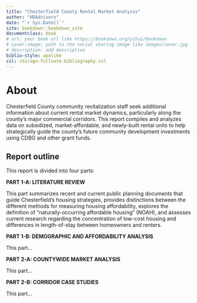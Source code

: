 ```yaml
--- 
title: "Chesterfield County Rental Market Analysis"
author: "HDAdvisors"
date: "`r Sys.Date()`"
site: bookdown::bookdown_site
documentclass: book
# url: your book url like https://bookdown.org/yihui/bookdown
# cover-image: path to the social sharing image like images/cover.jpg
# description: add description
biblio-style: apalike
csl: chicago-fullnote-bibliography.csl
---
```


# About {-}

Chesterfield County community revitalization staff seek additional information about current rental market dynamics, particularly along the county’s major commercial corridors. This report compiles and analyzes data on subsidized, market-affordable, and newly-built rental units to help strategically guide the county’s future community development investments using CDBG and other grant funds. 

## Report outline {-}

This report is divided into four parts:

**PART 1-A: LITERATURE REVIEW**

This part summarizes recent and current public planning documents that guide Chesterfield's housing strategies, provides distinctions between the different methods for measuring housing affordability, explores the definition of "naturally-occurring affordable housing" (NOAH), and assesses current research regarding the concentration of low-cost housing and differences in length-of-stay between homeowners and renters.  

**PART 1-B: DEMOGRAPHIC AND AFFORDABILITY ANALYSIS**

This part...  

**PART 2-A: COUNTYWIDE MARKET ANALYSIS**

This part...  

**PART 2-B: CORRIDOR CASE STUDIES**

This part...
